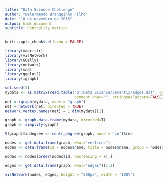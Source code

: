 ---
title: "Data Science Challenge"
author: "Delermando Branquinho Filho"
date: "10 de novembro de 2016"
output: html_document
subtitle: Centrality metrics
---

```{r setup, include=FALSE}
knitr::opts_chunk$set(echo = FALSE)
```

```{r, message=F, warning=F}
library(magrittr)
library(visNetwork)
library(GGally)
library(network)
library(sna)
library(ggplot2)
library(igraph)

set.seed(3)
mydata <- as.matrix(read.table("D:/Data Science/Semantix/edges.dat", quote="\"", 
                               comment.char="", stringsAsFactors=FALSE))
net = rgraph(mydata, mode = "graph")
net = network(net, directed = TRUE)
network.vertex.names(net) = 1:dim(mydata)[1]

graph <- graph.data.frame(mydata, directed=T)
graph <- simplify(graph)

V(graph)$indegree <- centr_degree(graph, mode = "in")$res

nodes <- get.data.frame(graph, what="vertices")
nodes <- data.frame(id = nodes$name, title = nodes$name, group = nodes$indegree, indegree = nodes$indegree)

nodes <- nodes[order(nodes$id, decreasing = F),]

edges <- get.data.frame(graph, what="edges")[1:2]

visNetwork(nodes, edges, height = "500px", width = "100%")

```
